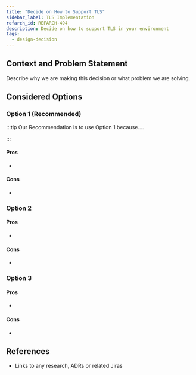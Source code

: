 ```yaml
---
title: "Decide on How to Support TLS"
sidebar_label: TLS Implementation
refarch_id: REFARCH-494
description: Decide on how to support TLS in your environment
tags:
  - design-decision
---
```



## Context and Problem Statement

Describe why we are making this decision or what problem we are solving.

## Considered Options

### Option 1 (Recommended)

:::tip Our Recommendation is to use Option 1 because....

:::

#### Pros

-

#### Cons

-

### Option 2

#### Pros

-

#### Cons

-

### Option 3

#### Pros

-

#### Cons

-

## References

- Links to any research, ADRs or related Jiras
